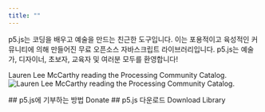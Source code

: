 ```yaml
---
title: ""
---
```


p5.js는 코딩을 배우고 예술을 만드는 친근한 도구입니다. 이는 포용적이고 육성적인 커뮤니티에 의해 만들어진 무료 오픈소스 자바스크립트 라이브러리입니다. p5.js는 예술가, 디자이너, 초보자, 교육자 및 여러분 모두를 환영합니다!

Lauren Lee McCarthy reading the Processing Community Catalog.
<Image src={HeroImage} alt='Lauren Lee McCarthy reading the Processing Community Catalog.' class='full-bleed-image'/>

<ReferenceAndExamples
  referenceHeaderText="Explore the p5.js library reference"
  examplesHeaderText="Learn p5.js with examples"
/>

<CommunitySketches headerText='See the p5.js community in action'/>

<Columns>
<Column>
## p5.js에 기부하는 방법
<LinkButton variant='link' url='/donate'>Donate</LinkButton>
</Column>
<Column>
## p5.js 다운로드
<LinkButton variant='link' url='/download'>Download Library</LinkButton>
</Column>
</Columns>
